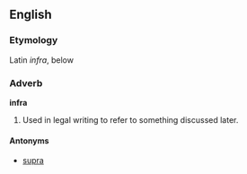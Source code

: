 ==English==
===Etymology===
Latin ''infra'', below

===Adverb===
'''infra'''

#Used in legal writing to refer to something discussed later.

====Antonyms====
*[[supra]]